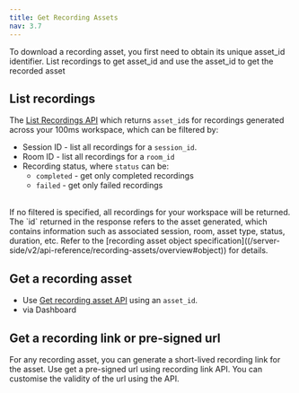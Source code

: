 ```yaml
---
title: Get Recording Assets
nav: 3.7
---
```


To download a recording asset, you first need to obtain its unique asset_id identifier. List recordings to get asset_id and use the asset_id to get the recorded asset


## List recordings

The [List Recordings API](/v2/api-reference/recording-assets/list-all-assets) which returns `asset_id`s for recordings generated across your 100ms workspace, which can be filtered by:

- Session ID - list all recordings for a `session_id`. 
- Room ID - list all recordings for a `room_id`
- Recording status, where `status` can be:
	- `completed` - get only completed recordings
	- `failed` - get only failed recordings
<br/>
If no filtered is specified, all recordings for your workspace will be returned. The `id` returned in the response refers to the asset generated, which contains information such as associated session, room, asset type, status, duration, etc. Refer to the [recording asset object specification]((/server-side/v2/api-reference/recording-assets/overview#object)) for details.


## Get a recording asset

- Use [Get recording asset API](/server-side/v2/api-reference/recording-assets/get-asset) using an `asset_id`.
- via Dashboard

## Get a recording link or pre-signed url 
For any recording asset, you can generate a short-lived recording link for the asset. Use get a pre-signed url using recording link API. You can customise the validity of the url using the API.
